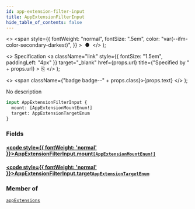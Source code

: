 ```yaml
---
id: app-extension-filter-input
title: AppExtensionFilterInput
hide_table_of_contents: false
---
```


  <>
    <span
      style={{
        fontWeight: "normal",
        fontSize: ".5em",
        color: "var(--ifm-color-secondary-darkest)",
      }}
    >
      &nbsp;●&nbsp;
    </span>
  </>
);

  <>
    Specification
    <a
      className="link"
      style={{ fontSize: "1.5em", paddingLeft: "4px" }}
      target="\_blank"
      href={props.url}
      title={"Specified by " + props.url}
    >
      ⎘
    </a>
  </>
);

  <>
    <span className={"badge badge--" + props.class}>{props.text}</span>
  </>
);

No description

```graphql
input AppExtensionFilterInput {
  mount: [AppExtensionMountEnum!]
  target: AppExtensionTargetEnum
}
```

### Fields

#### [<code style={{ fontWeight: 'normal' }}>AppExtensionFilterInput.<b>mount</b></code>](#)<Bullet />[`[AppExtensionMountEnum!]`](../../api-reference/apps/enums/app-extension-mount-enum) <Badge class="secondary" text="list"/> <Badge class="secondary" text="enum"/> <Badge class="secondary" text="apps"/>

>

#### [<code style={{ fontWeight: 'normal' }}>AppExtensionFilterInput.<b>target</b></code>](#)<Bullet />[`AppExtensionTargetEnum`](../../api-reference/apps/enums/app-extension-target-enum) <Badge class="secondary" text="enum"/> <Badge class="secondary" text="apps"/>

>

### Member of

[`appExtensions`](../../api-reference/apps/queries/app-extensions) <Badge class="secondary" text="query"/>

